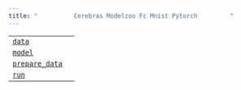 ```yaml
---
title: "          Cerebras Modelzoo Fc Mnist Pytorch         "
---
```

  

|     |     |
| --- | --- |  
| [`data`](cerebras.modelzoo.fc_mnist.pytorch.data.html#module-cerebras.modelzoo.fc_mnist.pytorch.data "cerebras.modelzoo.fc_mnist.pytorch.data") |     |
| [`model`](cerebras.modelzoo.fc_mnist.pytorch.model.html#module-cerebras.modelzoo.fc_mnist.pytorch.model "cerebras.modelzoo.fc_mnist.pytorch.model") |     |
| [`prepare_data`](cerebras.modelzoo.fc_mnist.pytorch.prepare_data.html#module-cerebras.modelzoo.fc_mnist.pytorch.prepare_data "cerebras.modelzoo.fc_mnist.pytorch.prepare_data") |     |
| [`run`](cerebras.modelzoo.fc_mnist.pytorch.run.html#module-cerebras.modelzoo.fc_mnist.pytorch.run "cerebras.modelzoo.fc_mnist.pytorch.run") |     |